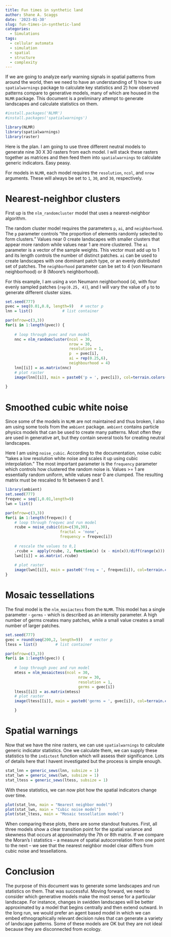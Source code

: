 ```yaml
---
title: Fun times in synthetic land
author: Shane A. Scaggs
date: '2023-01-30'
slug: fun-times-in-synthetic-land
categories:
  - Simulations
tags:
  - cellular automata
  - simulation
  - spatial
  - structure
  - complexity
---
```


If we are going to analyze early warning signals in spatial patterns from around the world, then we need to have an understanding of 1) how to use `spatialwarnings` package to calculate key statistics and 2) how observed patterns compare to generative models, many of which are housed in the `NLMR` package. This document is a preliminary attempt to generate landscapes and calculate statistics on them.

```r
#install.packages('NLMR')
#install.packages('spatialwarnings')

library(NLMR)
library(spatialwarnings)
library(raster)
```

Here is the plan. I am going to use three different neutral models to generate nine 30 X 30 rasters from each model. I will stack these rasters together as matrices and then feed them into `spatialwarnings` to calculate generic indicators. Easy peasy.

For models in `NLMR`, each model requires the `resolution`, `ncol`, and `nrow` arguments. These will always be set to `1`, `30`, and `30`, respectively.

# Nearest-neighbor clusters

First up is the `nlm_randomcluster` model that uses a nearest-neighbor algorithm.

The random cluster model requires the parameters `p`, `ai`, and `neighborhood`. The `p` parameter controls "the proportion of elements randomly selected to form clusters." Values near 0 create landscapes with smaller clusters that appear more random while values near 1 are more clustered. The `ai` parameter is a vector of the sample weights. This vector must add up to 1 and its length controls the number of distinct patches. `ai` can be used to create landscapes with one dominant patch type, or an evenly distributed set of patches. The `neighborhood` parameter can be set to 4 (von Neumann neighborhood) or 8 (Moore's neighborhood).

For this example, I am using a von Neumann neighborhood (`4`), with four evenly sampled patches (`rep(0.25, 4)`), and I will vary the value of `p` to to generate different cluster sizes.

```r
set.seed(777)
pvec = seq(0.01,0.8, length=9)   # vector p
lnn = list()             # list container  

par(mfrow=c(3,3))
for(i in 1:length(pvec)) { 
    
    # loop through pvec and run model
    nnc = nlm_randomcluster(ncol = 30, 
                            nrow = 30, 
                            resolution = 1, 
                            p  = pvec[i], 
                            ai = rep(0.25,6), 
                            neighbourhood = 4) 
    lnn[[i]] = as.matrix(nnc)
    # plot raster
    image(lnn[[i]], main = paste0('p = ', pvec[i]), col=terrain.colors(12))
    
}


```

# Smoothed cubic white noise

Since some of the models in `NLMR` are not maintained and thus broken, I also am using some tools from the `ambient` package. `ambient` contains particle physics models that can be used to create many patterns. Most often they are used in generative art, but they contain several tools for creating neutral landscapes.

Here I am using `noise_cubic`. According to the documentation, noise cubic "takes a low resolution white noise and scales it up using cubic interpolation." The most important parameter is the `frequency` parameter which controls how clustered the random noise is. Values \>= 1 are essentially random uniform, while values near 0 are clumped. The resulting matrix must be rescaled to fit between 0 and 1.

```r
library(ambient)
set.seed(777)
freqvec = seq(1,0.01,length=9)
lwn = list()

par(mfrow=c(3,3))
for(i in 1:length(freqvec)) { 
    # loop through freqvec and run model
    rcube = noise_cubic(dim=c(30,30), 
                        fractal = 'none', 
                        frequency = freqvec[i]) 
    
    # rescale the values to 0,1
    .rcube =  apply(rcube, 2, function(x) (x - min(x))/diff(range(x)))
    lwn[[i]] = as.matrix(.rcube)
    
    # plot raster
    image(lwn[[i]], main = paste0('freq = ', freqvec[i]), col=terrain.colors(12))
}

```

# Mosaic tessellations

The final model is the `nlm_mosiactess` from the `NLMR`. This model has a single parameter - `germs` - which is described as an intensity parameter. A high number of germs creates many patches, while a small value creates a small number of larger patches.

```r
set.seed(777)
gvec = round(seq(200,2, length=9))   # vector p
ltess = list()        # list container  

par(mfrow=c(3,3))
for(i in 1:length(gvec)) { 
    
    # loop through pvec and run model
    mtess = nlm_mosaictess(ncol = 30, 
                                nrow = 30, 
                                resolution = 1, 
                                germs = gvec[i]) 
    ltess[[i]] = as.matrix(mtess)
    # plot raster
    image(ltess[[i]], main = paste0('germs = ', gvec[i]), col=terrain.colors(12))

    }

```

# Spatial warnings

Now that we have the nine rasters, we can use `spatialwarnings` to calculate generic indicator statistics. One we calculate them, we can supply these statistics to the `indictest` function which will assess their significance. Lots of details here that I havent investigated but the process is simple enough.

```r
stat_lnn = generic_sews(lnn, subsize = 1)
stat_lwn = generic_sews(lwn, subsize = 1)
stat_ltess = generic_sews(ltess, subsize = 1)
```

With these statistics, we can now plot how the spatial indicators change over time.

```r
plot(stat_lnn, main = "Nearest neighbor model")
plot(stat_lwn, main = "Cubic noise model")
plot(stat_ltess, main = "Mosaic tessellation model")
```

When comparing these plots, there are some standout features. First, all three models show a clear transition point for the spatial variance and skewness that occurs at approximately the 7th or 8th matrix. If we compare the Moran's I statistics --  a measure of spatial autocorrelation from one point to the next --  we see that the nearest neighbor model clear differs from cubic noise and tessellations. 

# Conclusion

The purpose of this document was to generate some landscapes and run statistics on them. That was successful. Moving forward, we need to consider which generative models make the most sense for a particular landscape. For instance, changes in swidden landscapes will be better approximated by a model that begins centrally and then extend outward. In the long run, we would prefer an agent based model in which we can embed ethnographically relevant decision rules that can generate a variety of landscape patterns. Some of these models are OK but they are not ideal because they are disconnected from ecology.
